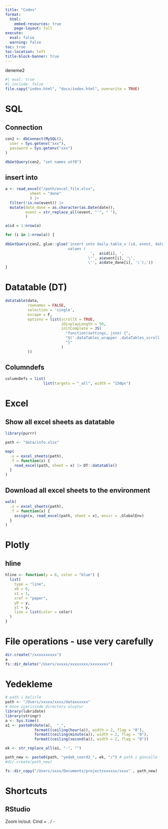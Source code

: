 ```yaml
---
title: "Codes"
format: 
  html: 
    embed-resources: true
    page-layout: full
execute: 
  eval: false
  warning: false
toc: true
toc-location: left
title-block-banner: true
---
```


deneme2

```r
#| eval: true
#| include: false
file.copy("index.html", "docs/index.html", overwrite = TRUE)
```


# SQL

## Connection

```r
con2 <- dbConnect(MySQL(),
  user = Sys.getenv("xxx"),
  password = Sys.getenv("xxx")
)

dbGetQuery(con2, "set names utf8")

```

## insert into

```r
a <- read_excel("/path/excel_file.xlsx",
           sheet = "done"
           ) |> 
  filter(!is.na(event)) |> 
  mutate(date_done = as.character(as.Date(date)),
         event = str_replace_all(event, "'", " "),
         )

a$id = 1:nrow(a)

for (i in 1:nrow(a)) {
  
dbGetQuery(con2, glue::glue('insert into daily.table_x (id, event, date_done)
                            values (
                                      ',  a$id[i], ',
                                     \'', a$event[i], '\',
                                     \'', a$date_done[i], '\');'))
}


```


# Datatable (DT)

```r
datatable(data, 
          rownames = FALSE,
          selection = 'single',
          escape = F,
          options = list(scrollX = TRUE,
                         iDisplayLength = 50,
                         initComplete = JS(
                           "function(settings, json) {",
                           "$('.dataTables_wrapper .dataTables_scroll .dataTables_scrollBody table.dataTable').css('font-size', '20px');",
                           "}"
                         )
          ))
```


## Columndefs

```r
columnDefs = list(
                 list(targets = "_all", width = "150px") 
```


# Excel

## Show all excel sheets as datatable

```r
library(purrr)

path <- "data/info.xlsx"

map(
  .x = excel_sheets(path),
  .f = function(x) {
    read_excel(path, sheet = x) |> DT::datatable()
  }
)

```

## Download all excel sheets to the environment

```r
walk(
  .x = excel_sheets(path),
  .f = function(x) {
    assign(x, read_excel(path, sheet = x), envir = .GlobalEnv)
  }
)

```


# Plotly

## hline

```r
hline <- function(y = 0, color = "blue") {
  list(
    type = "line",
    x0 = 0,
    x1 = 1,
    xref = "paper",
    y0 = y,
    y1 = y,
    line = list(color = color)
  )
}
```

# File operations - use very carefully

```r
dir.create("/xxxxxxxxxx")
a
fs::dir_delete("/Users/xxxxx/xxxxxxxx/xxxxxxxx")
```

# Yedekleme

```r
# path i belirle
path <- "/Users/xxxxx/xxxx/dataxxxxxx"
# önce içerisinde directory oluştur
library(lubridate)
library(stringr)
a <- Sys.time()
a1 <- paste0(date(a),  "_", 
             formatC(ceiling(hour(a)), width = 2, flag = "0"),
             formatC(ceiling(minute(a)), width = 2, flag = "0"),
             formatC(ceiling(second(a)), width = 2, flag = "0"))

ek <- str_replace_all(a1, "-", "")

path_new <- paste0(path, "yedek_coord2_", ek, "/") # path i güncelle
#dir.create(path_new)

fs::dir_copy("/Users/xxxx/Documents/projectsxxxxxx/xxxx" , path_new)
```


# Shortcuts

## RStudio

Zoom in/out: Cmd + . / -